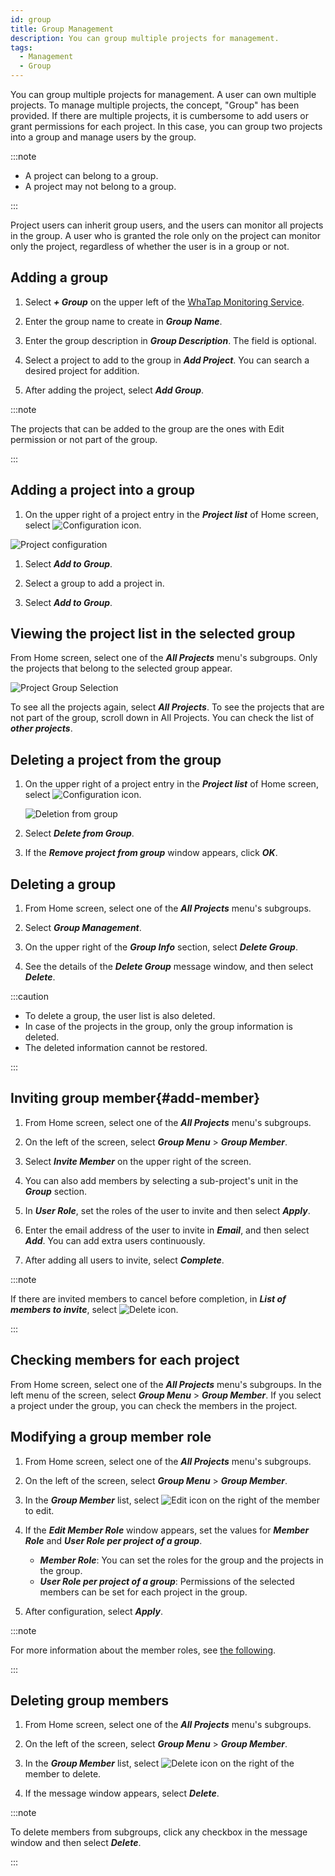 ```yaml
---
id: group
title: Group Management
description: You can group multiple projects for management.
tags:
  - Management
  - Group
---
```


You can group multiple projects for management. A user can own multiple projects. To manage multiple projects, the concept, "Group" has been provided. If there are multiple projects, it is cumbersome to add users or grant permissions for each project. In this case, you can group two projects into a group and manage users by the group.

:::note

-   A project can belong to a group.
-   A project may not belong to a group.

:::

Project users can inherit group users, and the users can monitor all projects in the group. A user who is granted the role only on the project can monitor only the project, regardless of whether the user is in a group or not.

## Adding a group

1.  Select **_+ Group_** on the upper left of the [WhaTap Monitoring Service](https://service.whatap.io).

2.  Enter the group name to create in **_Group Name_**.

3.  Enter the group description in **_Group Description_**. The field is optional.

4.  Select a project to add to the group in **_Add Project_**. You can search a desired project for addition.

5.  After adding the project, select **_Add Group_**.

:::note

The projects that can be added to the group are the ones with Edit permission or not part of the group.

:::

## Adding a project into a group

1.  On the upper right of a project entry in the **_Project list_** of Home screen, select ![Configuration icon](/img/ico-setting.svg). 

  ![Project configuration](/img/project-add-group.png)

1.  Select **_Add to Group_**.

2.  Select a group to add a project in.

3.  Select **_Add to Group_**.

## Viewing the project list in the selected group

From Home screen, select one of the **_All Projects_** menu's subgroups. Only the projects that belong to the selected group appear.

![Project Group Selection](/img/project-select-group.png)

To see all the projects again, select **_All Projects_**. To see the projects that are not part of the group, scroll down in All Projects. You can check the list of **_other projects_**.

## Deleting a project from the group

1.  On the upper right of a project entry in the **_Project list_** of Home screen, select ![Configuration icon](/img/ico-setting.svg). 

    ![Deletion from group](/img/remove-project-from-group.png)

2.  Select **_Delete from Group_**.

3.  If the **_Remove project from group_** window appears, click **_OK_**.

## Deleting a group

1.  From Home screen, select one of the **_All Projects_** menu's subgroups.

2.  Select **_Group Management_**.

3.  On the upper right of the **_Group Info_** section, select **_Delete Group_**.

4.  See the details of the **_Delete Group_** message window, and then select **_Delete_**.

:::caution

-   To delete a group, the user list is also deleted. 
-   In case of the projects in the group, only the group information is deleted. 
-   The deleted information cannot be restored.

:::

## Inviting group member{#add-member}

1.  From Home screen, select one of the **_All Projects_** menu's subgroups.

2.  On the left of the screen, select **_Group Menu_** > **_Group Member_**.

3.  Select **_Invite Member_** on the upper right of the screen.

4.  You can also add members by selecting a sub-project's unit in the **_Group_** section.

5.  In **_User Role_**, set the roles of the user to invite and then select **_Apply_**.

6.  Enter the email address of the user to invite in **_Email_**, and then select **_Add_**. You can add extra users continuously.

7.  After adding all users to invite, select **_Complete_**.

:::note

If there are invited members to cancel before completion, in **_List of members to invite_**, select ![Delete icon](/img/ico-trash-red.svg).

:::

## Checking members for each project

<ImgLang img='group-memer-by-project.png' desc='Checking Project Member' />

From Home screen, select one of the **_All Projects_** menu's subgroups. In the left menu of the screen, select **_Group Menu_** > **_Group Member_**. If you select a project under the group, you can check the members in the project.

## Modifying a group member role

1.  From Home screen, select one of the **_All Projects_** menu's subgroups.

2.  On the left of the screen, select **_Group Menu_** > **_Group Member_**.

3.  In the **_Group Member_** list, select ![Edit icon](/img/ico-edit.svg) on the right of the member to edit. 

4.  If the **_Edit Member Role_** window appears, set the values for **_Member Role_** and **_User Role per project of a group_**.

    -   **_Member Role_**: You can set the roles for the group and the projects in the group.
    -   **_User Role per project of a group_**: Permissions of the selected members can be set for each project in the group.

5.  After configuration, select **_Apply_**.

:::note

For more information about the member roles, see [the following](../project/project-structure#project-auth).

:::

## Deleting group members

1.  From Home screen, select one of the **_All Projects_** menu's subgroups.

2.  On the left of the screen, select **_Group Menu_** > **_Group Member_**.

3.  In the **_Group Member_** list, select ![Delete icon](/img/ico-trash-red.svg) on the right of the member to delete.

4.  If the message window appears, select **_Delete_**.

:::note

To delete members from subgroups, click any checkbox in the message window and then select **_Delete_**.

:::
